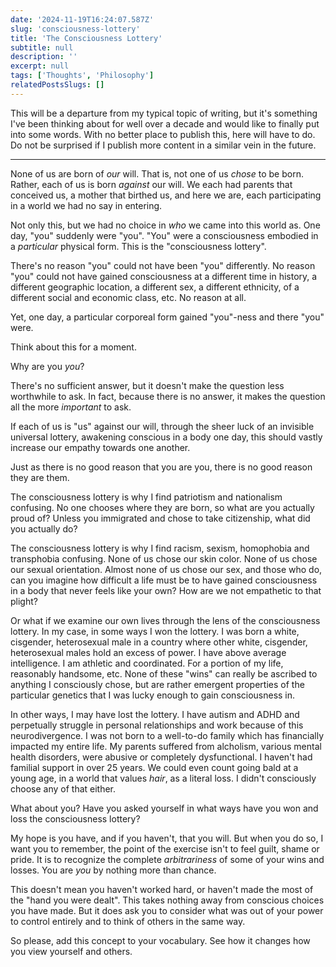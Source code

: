 ```yaml
---
date: '2024-11-19T16:24:07.587Z'
slug: 'consciousness-lottery'
title: 'The Consciousness Lottery'
subtitle: null
description: ''
excerpt: null
tags: ['Thoughts', 'Philosophy']
relatedPostsSlugs: []
---
```


This will be a departure from my typical topic of writing, but it's something I've been thinking about for well over a decade and would like to finally put into some words. With no better place to publish this, here will have to do. Do not be surprised if I publish more content in a similar vein in the future.

---

None of us are born of _our_ will. That is, not one of us _chose_ to be born. Rather, each of us is born _against_ our will. We each had parents that conceived us, a mother that birthed us, and here we are, each participating in a world we had no say in entering.

Not only this, but we had no choice in _who_ we came into this world as. One day, "you" suddenly were "you". "You" were a consciousness embodied in a _particular_ physical form. This is the "consciousness lottery".

There's no reason "you" could not have been "you" differently. No reason "you" could not have gained consciousness at a different time in history, a different geographic location, a different sex, a different ethnicity, of a different social and economic class, etc. No reason at all.

Yet, one day, a particular corporeal form gained "you"-ness and there "you" were.

Think about this for a moment.

Why are you _you_?

There's no sufficient answer, but it doesn't make the question less worthwhile to ask. In fact, because there is no answer, it makes the question all the more _important_ to ask.

If each of us is "us" against our will, through the sheer luck of an invisible universal lottery, awakening conscious in a body one day, this should vastly increase our empathy towards one another.

Just as there is no good reason that you are you, there is no good reason they are them.

The consciousness lottery is why I find patriotism and nationalism confusing. No one chooses where they are born, so what are you actually proud of? Unless you immigrated and chose to take citizenship, what did you actually do?

The consciousness lottery is why I find racism, sexism, homophobia and transphobia confusing. None of us chose our skin color. None of us chose our sexual orientation. Almost none of us chose our sex, and those who do, can you imagine how difficult a life must be to have gained consciousness in a body that never feels like your own? How are we not empathetic to that plight?

Or what if we examine our own lives through the lens of the consciousness lottery. In my case, in some ways I won the lottery. I was born a white, cisgender, heterosexual male in a country where other white, cisgender, heterosexual males hold an excess of power. I have above average intelligence. I am athletic and coordinated. For a portion of my life, reasonably handsome, etc. None of these "wins" can really be ascribed to anything I consciously chose, but are rather emergent properties of the particular genetics that I was lucky enough to gain consciousness in.

In other ways, I may have lost the lottery. I have autism and ADHD and perpetually struggle in personal relationships and work because of this neurodivergence. I was not born to a well-to-do family which has financially impacted my entire life. My parents suffered from alcholism, various mental health disorders, were abusive or completely dysfunctional. I haven't had familial support in over 25 years. We could even count going bald at a young age, in a world that values _hair_, as a literal loss. I didn't consciously choose any of that either.

What about you? Have you asked yourself in what ways have you won and loss the consciousness lottery?

My hope is you have, and if you haven't, that you will. But when you do so, I want you to remember, the point of the exercise isn't to feel guilt, shame or pride. It is to recognize the complete _arbitrariness_ of some of your wins and losses. You are _you_ by nothing more than chance.

This doesn't mean you haven't worked hard, or haven't made the most of the "hand you were dealt". This takes nothing away from conscious choices you have made. <Marker content="The discussion on free will versus determinism will have to be another day." /> But it does ask you to consider what was out of your power to control entirely and to think of others in the same way.

So please, add this concept to your vocabulary. See how it changes how you view yourself and others.
